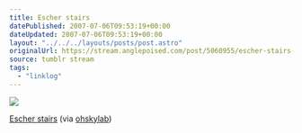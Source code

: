 ```yaml
---
title: Escher stairs
datePublished: 2007-07-06T09:53:19+00:00
dateUpdated: 2007-07-06T09:53:19+00:00
layout: "../../../layouts/posts/post.astro"
originalUrl: https://stream.anglepoised.com/post/5060955/escher-stairs-via-ohskylab
source: tumblr stream
tags:
  - "linklog"
---
```


![](/images/notes/escher-stairs.jpg)

[Escher stairs](https://www.flickr.com/photos/ohskylab/567871570) (via [ohskylab](http://flickr.com/photos/ohskylab))
